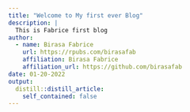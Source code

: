 ```yaml
---
title: "Welcome to My first ever Blog"
description: |
  This is Fabrice first blog
author:
  - name: Birasa Fabrice
    url: https://rpubs.com/birasafab
    affiliation: Birasa Fabrice
    affiliation_url: https://github.com/birasafab
date: 01-20-2022
output:
  distill::distill_article:
    self_contained: false
---
```

